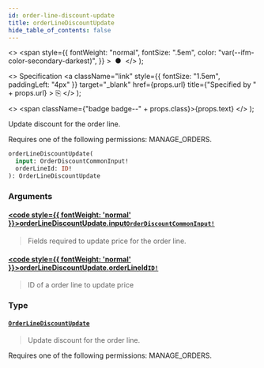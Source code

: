 ```yaml
---
id: order-line-discount-update
title: orderLineDiscountUpdate
hide_table_of_contents: false
---
```


  <>
    <span
      style={{
        fontWeight: "normal",
        fontSize: ".5em",
        color: "var(--ifm-color-secondary-darkest)",
      }}
    >
      &nbsp;●&nbsp;
    </span>
  </>
);

  <>
    Specification
    <a
      className="link"
      style={{ fontSize: "1.5em", paddingLeft: "4px" }}
      target="\_blank"
      href={props.url}
      title={"Specified by " + props.url}
    >
      ⎘
    </a>
  </>
);

  <>
    <span className={"badge badge--" + props.class}>{props.text}</span>
  </>
);

Update discount for the order line.

Requires one of the following permissions: MANAGE_ORDERS.

```graphql
orderLineDiscountUpdate(
  input: OrderDiscountCommonInput!
  orderLineId: ID!
): OrderLineDiscountUpdate
```

### Arguments

#### [<code style={{ fontWeight: 'normal' }}>orderLineDiscountUpdate.<b>input</b></code>](#)<Bullet />[`OrderDiscountCommonInput!`](../../api-reference/orders/inputs/order-discount-common-input) <Badge class="secondary" text="non-null"/> <Badge class="secondary" text="input"/> <Badge class="secondary" text="orders"/>

> Fields required to update price for the order line.

#### [<code style={{ fontWeight: 'normal' }}>orderLineDiscountUpdate.<b>orderLineId</b></code>](#)<Bullet />[`ID!`](../../api-reference/miscellaneous/scalars/id) <Badge class="secondary" text="non-null"/> <Badge class="secondary" text="scalar"/> <Badge class="secondary" text="miscellaneous"/>

> ID of a order line to update price

### Type

#### [`OrderLineDiscountUpdate`](../../api-reference/orders/objects/order-line-discount-update) <Badge class="secondary" text="object"/> <Badge class="secondary" text="orders"/>

> Update discount for the order line.

Requires one of the following permissions: MANAGE_ORDERS.

>
